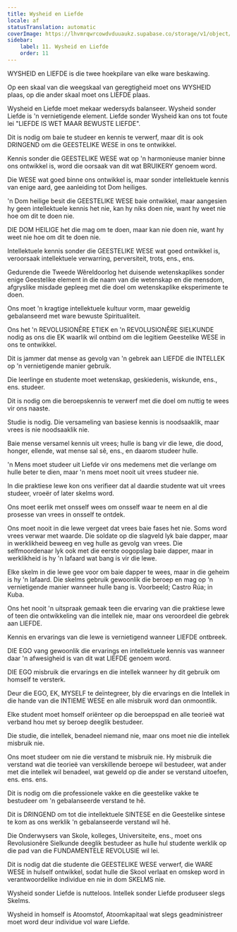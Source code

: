 ```yaml
---
title: Wysheid en Liefde
locale: af
statusTranslation: automatic
coverImage: https://lhvmrqwrcowdvduuaukz.supabase.co/storage/v1/object/public/strapi-uploads/small_cover-educacion-fundamental.webp-2d51a7828a2b1309555be27f7e2a61a0.webp
sidebar:
    label: 11. Wysheid en Liefde
    order: 11
---
```

WYSHEID en LIEFDE is die twee hoekpilare van elke ware beskawing.

Op een skaal van die weegskaal van geregtigheid moet ons WYSHEID plaas, op die ander skaal moet ons LIEFDE plaas.

Wysheid en Liefde moet mekaar wedersyds balanseer. Wysheid sonder Liefde is 'n vernietigende element. Liefde sonder Wysheid kan ons tot foute lei "LIEFDE IS WET MAAR BEWUSTE LIEFDE".

Dit is nodig om baie te studeer en kennis te verwerf, maar dit is ook DRINGEND om die GEESTELIKE WESE in ons te ontwikkel.

Kennis sonder die GEESTELIKE WESE wat op 'n harmonieuse manier binne ons ontwikkel is, word die oorsaak van dit wat BRUIKERY genoem word.

Die WESE wat goed binne ons ontwikkel is, maar sonder intellektuele kennis van enige aard, gee aanleiding tot Dom heiliges.

'n Dom heilige besit die GEESTELIKE WESE baie ontwikkel, maar aangesien hy geen intellektuele kennis het nie, kan hy niks doen nie, want hy weet nie hoe om dit te doen nie.

DIE DOM HEILIGE het die mag om te doen, maar kan nie doen nie, want hy weet nie hoe om dit te doen nie.

Intellektuele kennis sonder die GEESTELIKE WESE wat goed ontwikkel is, veroorsaak intellektuele verwarring, perversiteit, trots, ens., ens.

Gedurende die Tweede Wêreldoorlog het duisende wetenskaplikes sonder enige Geestelike element in die naam van die wetenskap en die mensdom, afgryslike misdade gepleeg met die doel om wetenskaplike eksperimente te doen.

Ons moet 'n kragtige intellektuele kultuur vorm, maar geweldig gebalanseerd met ware bewuste Spiritualiteit.

Ons het 'n REVOLUSIONÊRE ETIEK en 'n REVOLUSIONÊRE SIELKUNDE nodig as ons die EK waarlik wil ontbind om die legitiem Geestelike WESE in ons te ontwikkel.

Dit is jammer dat mense as gevolg van 'n gebrek aan LIEFDE die INTELLEK op 'n vernietigende manier gebruik.

Die leerlinge en studente moet wetenskap, geskiedenis, wiskunde, ens., ens. studeer.

Dit is nodig om die beroepskennis te verwerf met die doel om nuttig te wees vir ons naaste.

Studie is nodig. Die versameling van basiese kennis is noodsaaklik, maar vrees is nie noodsaaklik nie.

Baie mense versamel kennis uit vrees; hulle is bang vir die lewe, die dood, honger, ellende, wat mense sal sê, ens., en daarom studeer hulle.

'n Mens moet studeer uit Liefde vir ons medemens met die verlange om hulle beter te dien, maar 'n mens moet nooit uit vrees studeer nie.

In die praktiese lewe kon ons verifieer dat al daardie studente wat uit vrees studeer, vroeër of later skelms word.

Ons moet eerlik met onsself wees om onsself waar te neem en al die prosesse van vrees in onsself te ontdek.

Ons moet nooit in die lewe vergeet dat vrees baie fases het nie. Soms word vrees verwar met waarde. Die soldate op die slagveld lyk baie dapper, maar in werklikheid beweeg en veg hulle as gevolg van vrees. Die selfmoordenaar lyk ook met die eerste oogopslag baie dapper, maar in werklikheid is hy 'n lafaard wat bang is vir die lewe.

Elke skelm in die lewe gee voor om baie dapper te wees, maar in die geheim is hy 'n lafaard. Die skelms gebruik gewoonlik die beroep en mag op 'n vernietigende manier wanneer hulle bang is. Voorbeeld; Castro Rúa; in Kuba.

Ons het nooit 'n uitspraak gemaak teen die ervaring van die praktiese lewe of teen die ontwikkeling van die intellek nie, maar ons veroordeel die gebrek aan LIEFDE.

Kennis en ervarings van die lewe is vernietigend wanneer LIEFDE ontbreek.

DIE EGO vang gewoonlik die ervarings en intellektuele kennis vas wanneer daar 'n afwesigheid is van dit wat LIEFDE genoem word.

DIE EGO misbruik die ervarings en die intellek wanneer hy dit gebruik om homself te versterk.

Deur die EGO, EK, MYSELF te deïntegreer, bly die ervarings en die Intellek in die hande van die INTIEME WESE en alle misbruik word dan onmoontlik.

Elke student moet homself oriënteer op die beroepspad en alle teorieë wat verband hou met sy beroep deeglik bestudeer.

Die studie, die intellek, benadeel niemand nie, maar ons moet nie die intellek misbruik nie.

Ons moet studeer om nie die verstand te misbruik nie. Hy misbruik die verstand wat die teorieë van verskillende beroepe wil bestudeer, wat ander met die intellek wil benadeel, wat geweld op die ander se verstand uitoefen, ens. ens. ens.

Dit is nodig om die professionele vakke en die geestelike vakke te bestudeer om 'n gebalanseerde verstand te hê.

Dit is DRINGEND om tot die intellektuele SINTESE en die Geestelike sintese te kom as ons werklik 'n gebalanseerde verstand wil hê.

Die Onderwysers van Skole, kolleges, Universiteite, ens., moet ons Revolusionêre Sielkunde deeglik bestudeer as hulle hul studente werklik op die pad van die FUNDAMENTELE REVOLUSIE wil lei.

Dit is nodig dat die studente die GEESTELIKE WESE verwerf, die WARE WESE in hulself ontwikkel, sodat hulle die Skool verlaat en omskep word in verantwoordelike individue en nie in dom SKELMS nie.

Wysheid sonder Liefde is nutteloos. Intellek sonder Liefde produseer slegs Skelms.

Wysheid in homself is Atoomstof, Atoomkapitaal wat slegs geadministreer moet word deur individue vol ware Liefde.

